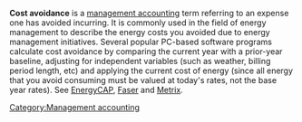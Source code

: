 {{dated prod|concern = {{{concern|little more than a dictionary definition}}}|month = October|day = 7|year = 2007|time = 16:49|timestamp = 20071007164932}}
<!-- Do not use the "dated prod" template directly; the above line is generated by "subst:prod|reason" -->
'''Cost avoidance''' is a [[management accounting]] term referring to an expense one has avoided incurring.  It is commonly used in the field of energy management to describe the energy costs you avoided due to energy management initiatives.  Several popular PC-based software programs calculate cost avoidance by comparing the current year with a prior-year baseline, adjusting for independent variables (such as weather, billing period length, etc) and applying the current cost of energy (since all energy that you avoid consuming must be valued at today's rates, not the base year rates).  See [[EnergyCAP]], [[Faser]] and [[Metrix]].

[[Category:Management accounting]]